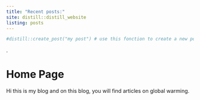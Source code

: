```yaml
---
title: "Recent posts:"
site: distill::distill_website
listing: posts
---
```


```r
#distill::create_post("my post") # use this fonction to create a new post
```
.  
  
  
# Home Page
Hi this is my blog and on this blog, you will find articles on global warming.
